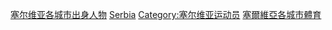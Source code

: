 [[Category:塞尔维亚各城市出身人物|]]
[[Category:各國各城市運動員|Serbia]]
[[Category:塞尔维亚运动员|Category:塞尔维亚运动员]]
[[Category:塞爾維亞各城市體育|]]